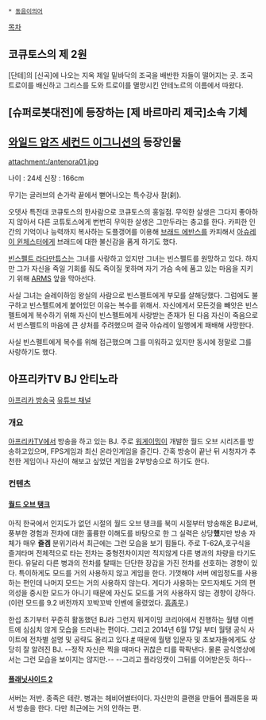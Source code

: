  * [[동음이의어]]

[[목차]]
== 코큐토스의 제 2원 ==
[단테]의 [신곡]에 나오는 지옥 제일 밑바닥의 조국을 배반한 자들이 떨어지는 곳. 조국 트로이를 배신하고 그리스를 도와 트로이를 멸망시킨 안테노르의 이름에서 따왔다.

== [슈퍼로봇대전]에 등장하는 [제 바르마리 제국]소속 기체 ==

== [[와일드 암즈 세컨드 이그니션]]의 등장인물 ==
attachment:/antenora01.jpg

나이 : 24세 신장 : 166cm

무기는 글러브의 손가락 끝에서 뻗어나오는 특수강사 찰(刹).

오뎃사 특전대 코큐토스의 한사람으로 코큐토스의 홍일점. 무익한 살생은 그다지 좋아하지 않아서 다른 코튜토스에게 번번히 무익한 살생은 그만두라는 충고를 한다. 카피한 인간의 기억이나 능력까지 복사하는 도플갱어를 이용해 [[브래드 에반스]]를 카피해서 [[아슈레이 윈체스터]]에게 브래드에 대한 불신감을 품게 하기도 했다.

[[빈스펠트 라다만튜스]]는 그녀를 사랑하고 있지만 그녀는 빈스펠트를 원망하고 있다. 하지만 그가 자신을 죽일 기회를 줘도 죽이질 못하며 자기 가슴 속에 품고 있는 마음을 지키기 위해 [[ARMS]] 앞을 막아선다.

사실 그녀는 슬레이하임 왕실의 사람으로 빈스펠트에게 부모를 살해당했다. 그럼에도 불구하고 빈스펠트에게 붙어있던 이유는 복수를 위해서. 자신에게서 모든것을 빼앗은 빈스펠트에게 복수하기 위해 자신이 빈스펠트에게 사랑받는 존재가 된 다음 자신이 죽음으로서 빈스펠트의 마음에 큰 상처를 주려했으며 결국 아슈레이 일행에게 패배해 사망한다.

사실 빈스펠트에게 복수를 위해 접근했으며 그를 미워하고 있지만 동시에 정말로 그를 사랑하기도 했다.

== 아프리카TV BJ 안티노라 ==
[http://afreeca.com/sdwshow 아프리카 방송국]
[https://www.youtube.com/user/unbreakable0427 유튜브 채널]

=== 개요 ===
[[아프리카TV]]에서 방송을 하고 있는 BJ. 주로 [[워게이밍]]이 개발한 월드 오브 시리즈를 방송하고있으며, FPS게임과 최신 온라인게임을 즐긴다. 간혹 방송이 끝난 뒤 시청자가 추천한 게임이나 자신이 해보고 싶었던 게임을 2부방송으로 하기도 한다. 

=== 컨텐츠 ===
==== [[월드 오브 탱크]] ====
아직 한국에서 인지도가 없던 시절의 월드 오브 탱크를 북미 시절부터 방송해온 BJ로써, 풍부한 경험과 전차에 대한 훌륭한 이해도를 바탕으로 한 그 실력은 상당'''했'''지만 방송 자체가 매우 '''즐겜''' 분위기라서 최근에는 그런 모습을 보기 힘들다. 주로 T-62A,호구식을 즐겨타며 전체적으로 타는 전차는 중형전차이지만 적지않게 다른 병과의 차량을 타기도 한다. 유달리 다른 병과의 전차를 탈때는 단단한 장갑을 가진 전차를 선호하는 경향이 있다. 특이하게도 모드를 거의 사용하지 않고 게임을 한다. 기껏해야 서버 에임정도를 사용하는 편인데 나머지 모드는 거의 사용하지 않는다. 게다가 사용하는 모드자체도 거의 편의성을 중시한 모드가 아니기 때문에 자신도 모드를 거의 사용하지 않는 경향이 강하다. (이런 모드를 9.2 버전까지 꼬박꼬박 인벤에 올렸었다. [[흠좀무]].)

한섭 초기부터 꾸준히 활동했던 BJ라 그런지 워게이밍 코리아에서 진행하는 월탱 이벤트에 심심치 않게 모습을 드러내는 편이다. 그리고 2014년 6월 17일 부터 월탱 공식 사이트에 전차별 설명 및 공략도 올리고 있다.[http://worldoftanks.kr/ko/content/guide/video_guide/ #] 때문에 월탱 입문자 및 초보자들에게도 상당히 잘 알려진 BJ.  --정작 자신은 찍을 때마다 귀찮은 티를 팍팍낸다. 물론 공식영상에서는 그런 모습을 보이지는 않지만.-- --그리고 플라잉캣이 그뒤를 이어받은듯 하다--

==== [[플래닛사이드 2]] ====
서버는 저반. 종족은 테란. 병과는 헤비어썰터이다. 자신만의 클랜을 만들어 플래툰을 짜서 방송을 한다. 다만 최근에는 거의 안하는 편.
